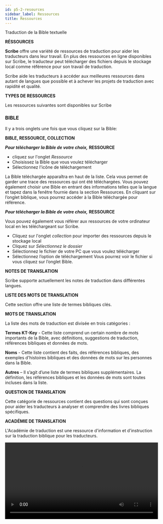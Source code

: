 ```yaml
---
id: p5-2-resources
sidebar_label: Ressources
title: Ressources
---
```


Traduction de la Bible textuelle

**RÉSSOURCES**

**Scribe** offre une variété de ressources de traduction pour aider les traducteurs dans leur travail. En plus des ressources en ligne disponibles sur Scribe, le traducteur peut télécharger des fichiers depuis le stockage local comme référence pour son travail de traduction.

Scribe aide les traducteurs à accéder aux meilleures ressources dans autant de langues que possible et à achever les projets de traduction avec rapidité et qualité.


**TYPES DE RESSOURCES**

Les ressources suivantes sont disponibles sur Scribe

<h3>BIBLE</h3>

Il y a trois onglets une fois que vous cliquez sur la Bible:

**BIBLE, RESSOURCE, COLLECTION**

**<i>Pour télécharger la Bible de votre choix,</i>**  **RESSOURCE**
- cliquez sur l'onglet *Ressource*
- Choisissez la Bible que vous voulez télécharger
- Sélectionnez l'icône de téléchargement

La Bible téléchargée apparaîtra en haut de la liste. Cela vous permet de garder une trace des ressources qui ont été téléchargées. Vous pouvez également choisir une Bible en entrant des informations telles que la langue et tapez dans la fenêtre fournie dans la section Ressources. En cliquant sur l’onglet biblique, vous pourrez accéder à la Bible téléchargée pour référence.

**<i>Pour télécharger la Bible de votre choix,</i>**  **RESSOURCE**

Vous pouvez également vous référer aux ressources de votre ordinateur local en les téléchargeant sur Scribe.
- Cliquez sur l'onglet *collection* pour importer des ressources depuis le stockage local
- Cliquez sur *Sélectionnez le dossier*
- Sélectionnez le fichier de votre PC que vous voulez télécharger
- Sélectionnez l’option de téléchargement Vous pourrez voir le fichier si vous cliquez sur l’onglet Bible.


**NOTES DE TRANSLATION**

Scribe supporte actuellement les notes de traduction dans différentes langues.

**LISTE DES MOTS DE TRANSLATION**

Cette section offre une liste de termes bibliques clés.

**MOTS DE TRANSLATION**

La liste des mots de traduction est divisée en trois catégories :

**Termes KT-Key** - Cette liste comprend un certain nombre de mots importants de la Bible, avec définitions, suggestions de traduction, références bibliques et données de mots.

**Noms** - Cette liste contient des faits, des références bibliques, des exemples d'histoires bibliques et des données de mots sur les personnes dans la Bible.

**Autres** – Il s’agit d’une liste de termes bibliques supplémentaires. La définition, les références bibliques et les données de mots sont toutes incluses dans la liste.

**QUESTION DE TRANSLATION**

Cette catégorie de ressources contient des questions qui sont conçues pour aider les traducteurs à analyser et comprendre des livres bibliques spécifiques.

**ACADÉMIE DE TRANSLATION**

L'Académie de traduction est une ressource d'information et d'instruction sur la traduction biblique pour les traducteurs.

<video controls src="/assets/resource-types.mov" width="100%" type="video/mov">

Pour importer une ressource, suivez les étapes ci-dessous.


<video controls src="/assets/import-resources.mov" width="100%" type="video/mov">




<h3>STORIES BIBLES OUVERTES (OBS)</h3>

Les histoires bibliques ouvertes sont une collection d'histoires bibliques clés disponibles pour la traduction en texte facile à comprendre.

Il y a trois onglets une fois que vous cliquez sur la Bible:

**OBS, RESSOURCE, COLLECTION**

**<i>Pour télécharger l'histoire biblique de votre choix,</i>** ****

- Cliquez sur l'onglet *Ressource*
- Choisissez l'histoire que vous souhaitez télécharger
- Sélectionnez l'icône de téléchargement

L'histoire biblique téléchargée apparaîtra en haut de la liste. Cela vous permet de garder une trace des ressources qui ont été téléchargées. Vous pouvez également choisir une histoire biblique en entrant des informations telles que la langue et tapez dans la fenêtre fournie dans la section Ressources. En cliquant sur l’onglet OBS, vous pourrez accéder à l’histoire biblique téléchargée pour référence.

**<i>Pour télécharger la Bible de votre choix,</i>**  **RESSOURCE**

Vous pouvez également vous référer aux ressources de votre ordinateur local en les téléchargeant vers **Scribe**.

- Cliquez sur l'onglet *collection* pour importer des ressources depuis le stockage local
- Cliquez sur **Sélectionnez le dossier**
- Sélectionnez le fichier de votre PC que vous voulez télécharger
- Sélectionnez l’option de téléchargement Vous pourrez voir le fichier si vous cliquez sur l’onglet OBS.

**NOTES DE TRANSLATION OBS**

Les notes de traduction d'OBS fournissent des informations interprétatives sur les histoires pour aider les traducteurs dans leur travail de traduction.

**QUESTIONS DE TRANSLATION OBS**

Ces questions permettent aux traducteurs de déterminer si le sens voulu est clairement communiqué au public.

**LISTE DES MOTS DE TRANSLATION OBS**

Cette section offre une liste de termes bibliques clés. Pour importer une ressource, suivez les étapes ci-dessous.
<p> </p>

<video controls src="/assets/adding-resources.mov" width="100%" type="video/mov">
